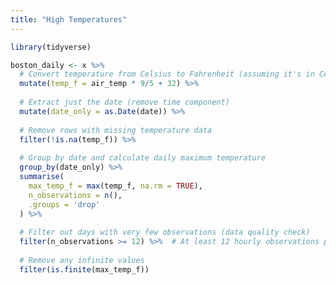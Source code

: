 ```yaml
---
title: "High Temperatures"
---
```



```r
library(tidyverse)
```


```r
boston_daily <- x %>%
  # Convert temperature from Celsius to Fahrenheit (assuming it's in Celsius)
  mutate(temp_f = air_temp * 9/5 + 32) %>%
  
  # Extract just the date (remove time component)
  mutate(date_only = as.Date(date)) %>%
  
  # Remove rows with missing temperature data
  filter(!is.na(temp_f)) %>%
  
  # Group by date and calculate daily maximum temperature
  group_by(date_only) %>%
  summarise(
    max_temp_f = max(temp_f, na.rm = TRUE),
    n_observations = n(),
    .groups = 'drop'
  ) %>%
  
  # Filter out days with very few observations (data quality check)
  filter(n_observations >= 12) %>%  # At least 12 hourly observations per day
  
  # Remove any infinite values
  filter(is.finite(max_temp_f))
```